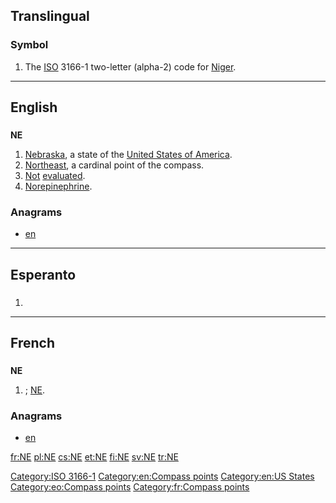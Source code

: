 {{also|Appendix:Variations of "ne"}}
==Translingual==

===Symbol===
{{head|mul|symbol}}
# The [[ISO]] 3166-1 two-letter (alpha-2) code for [[Niger]].

[[Category:ISO 3166-1]]
----

==English==

==={{abbreviation}}===
'''NE'''

# [[Nebraska]], a state of the [[United States of America]].
# [[northeast|Northeast]], a cardinal point of the compass.
# [[not|Not]] [[evaluated]].
# [[norepinephrine|Norepinephrine]].

===Anagrams===
* [[en#English|en]] 

[[Category:en:Compass points]]
[[Category:en:US States]]

----
==Esperanto==

==={{abbreviation|eo}}===
{{head|eo|abbreviation}}
# {{abbreviation of|nordeosto||northeast|lang=eo}}

[[Category:eo:Compass points]]
----

==French==

==={{abbreviation|lang=fr}}===
'''NE'''

# {{abbreviation of|nord-est|lang=fr|nodot=1}}; [[#English|NE]].

===Anagrams===
* [[en#French|en]]

[[Category:fr:Compass points]]

[[fr:NE]]
[[pl:NE]]
[[cs:NE]]
[[et:NE]]
[[fi:NE]]
[[sv:NE]]
[[tr:NE]]